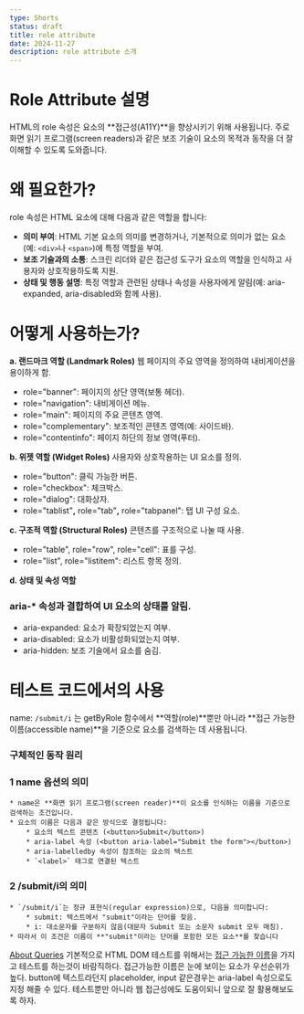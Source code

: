 ```yaml
---
type: Shorts
status: draft
title: role attribute
date: 2024-11-27
description: role attribute 소개
---
```


# Role Attribute 설명

HTML의 role 속성은 요소의 **접근성(A11Y)**을 향상시키기 위해 사용됩니다. 주로 화면 읽기 프로그램(screen readers)과 같은 보조 기술이 요소의 목적과 동작을 더 잘 이해할 수 있도록 도와줍니다.

# 왜 필요한가?

role 속성은 HTML 요소에 대해 다음과 같은 역할을 합니다:

- **의미 부여**: HTML 기본 요소의 의미를 변경하거나, 기본적으로 의미가 없는 요소(예: `<div>`나 `<span>`)에 특정 역할을 부여.
- **보조 기술과의 소통**: 스크린 리더와 같은 접근성 도구가 요소의 역할을 인식하고 사용자와 상호작용하도록 지원.
- **상태 및 행동 설명**: 특정 역할과 관련된 상태나 속성을 사용자에게 알림(예: aria-expanded, aria-disabled와 함께 사용).

# 어떻게 사용하는가?

**a. 랜드마크 역할 (Landmark Roles)**
웹 페이지의 주요 영역을 정의하여 내비게이션을 용이하게 함.

- role="banner": 페이지의 상단 영역(보통 헤더).
- role="navigation": 내비게이션 메뉴.
- role="main": 페이지의 주요 콘텐츠 영역.
- role="complementary": 보조적인 콘텐츠 영역(예: 사이드바).
- role="contentinfo": 페이지 하단의 정보 영역(푸터).

**b. 위젯 역할 (Widget Roles)**
사용자와 상호작용하는 UI 요소를 정의.

- role="button": 클릭 가능한 버튼.
- role="checkbox": 체크박스.
- role="dialog": 대화상자.
- role="tablist"**,** role="tab"**,** role="tabpanel": 탭 UI 구성 요소.

**c. 구조적 역할 (Structural Roles)**
콘텐츠를 구조적으로 나눌 때 사용.

- role="table", role="row", role="cell": 표를 구성.
- role="list", role="listitem": 리스트 항목 정의.

**d. 상태 및 속성 역할**

### aria-\* 속성과 결합하여 UI 요소의 상태를 알림.

- aria-expanded: 요소가 확장되었는지 여부.
- aria-disabled: 요소가 비활성화되었는지 여부.
- aria-hidden: 보조 기술에서 요소를 숨김.

# 테스트 코드에서의 사용

name: `/submit/i` 는 getByRole 함수에서 **역할(role)**뿐만 아니라 **접근 가능한 이름(accessible name)**을 기준으로 요소를 검색하는 데 사용됩니다.

### 구체적인 동작 원리

### 1 name **옵션의 의미**

    * name은 **화면 읽기 프로그램(screen reader)**이 요소를 인식하는 이름을 기준으로 검색하는 조건입니다.
    * 요소의 이름은 다음과 같은 방식으로 결정됩니다:
    	* 요소의 텍스트 콘텐츠 (<button>Submit</button>)
    	* aria-label 속성 (<button aria-label="Submit the form"></button>)
    	* aria-labelledby 속성이 참조하는 요소의 텍스트
    	* `<label>` 태그로 연결된 텍스트

### 2 /submit/i**의 의미**

    * `/submit/i`는 정규 표현식(regular expression)으로, 다음을 의미합니다:
    	* submit: 텍스트에서 "submit"이라는 단어를 찾음.
    	* i: 대소문자를 구분하지 않음(대문자 Submit 또는 소문자 submit 모두 매칭).
    * 따라서 이 조건은 이름이 **"submit"이라는 단어를 포함한 모든 요소**를 찾습니다

[About Queries](https://testing-library.com/docs/queries/about#priority)
기본적으로 HTML DOM 테스트를 위해서는 [접근 가능한 이름](https://developer.mozilla.org/ko/docs/Glossary/Accessible_name)을 가지고 테스트를 하는것이 바람직하다. 접근가능한 이름은 눈에 보이는 요소가 우선순위가 높다. button에 텍스트라던지 placeholder, input 같은경우는 aria-label 속성으로도 지정 해줄 수 있다. 테스트뿐만 아니라 웹 접근성에도 도움이되니 앞으로 잘 활용해보도록 하자.
